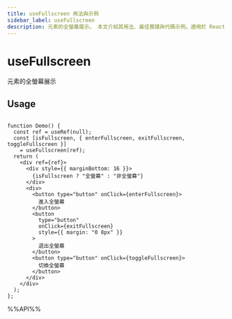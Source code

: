```yaml
---
title: useFullscreen 用法與示例
sidebar_label: useFullscreen
description: 元素的全螢幕展示。 本文介紹其用法、最佳實踐與代碼示例。適用於 React 開發中需要處理副作用的場景。
---
```

# useFullscreen

元素的全螢幕展示

## Usage

```tsx live

function Demo() {
  const ref = useRef(null);
  const [isFullscreen, { enterFullscreen, exitFullscreen, toggleFullscreen }]
    = useFullscreen(ref);
  return (
    <div ref={ref}>
      <div style={{ marginBottom: 16 }}>
        {isFullscreen ? "全螢幕" : "非全螢幕"}
      </div>
      <div>
        <button type="button" onClick={enterFullscreen}>
          進入全螢幕
        </button>
        <button
          type="button"
          onClick={exitFullscreen}
          style={{ margin: "0 8px" }}
        >
          退出全螢幕
        </button>
        <button type="button" onClick={toggleFullscreen}>
          切換全螢幕
        </button>
      </div>
    </div>
  );
};

```

%%API%%